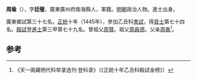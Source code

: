 {{otheruses|周瑜 (消歧義)|subject=明朝進士周瑜|other=其他叫'''周瑜'''的人物}}
'''周瑜'''（{{bd|1419年||？}}），字'''廷璧'''，廣東廣州府南海縣人，軍籍。[[明朝|明朝]]政治人物。進士出身。

廣東鄉試第三十七名。[[正统_(年号)|正統]]十年（1445年），參加乙丑科[[會試|會試]]，得[[貢士|貢士]]第七十四名。[[殿試|殿試]]登[[進士|進士]]第三甲第七十九名。曾祖父[[周賢|周賢]]。祖父[[周員德|周員德]]。父亲[[周裔|周裔]]<ref>《天一阁藏明代科举录选刊·登科录》（《正統十年乙丑科殿試金榜》）</ref>。

==参考==
{{reflist}}
{{明朝人物小作品}}
{{正統十年乙丑科殿試金榜}}